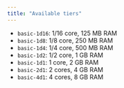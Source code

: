 ```yaml
---
title: "Available tiers"
---
```


- `basic-1d16`: 1/16 core, 125 MB RAM
- `basic-1d8`: 1/8 core, 250 MB RAM
- `basic-1d4`: 1/4 core, 500 MB RAM
- `basic-1d2`: 1/2 core, 1 GB RAM
- `basic-1d1`: 1 core, 2 GB RAM
- `basic-2d1`: 2 cores, 4 GB RAM
- `basic-4d1`: 4 cores, 8 GB RAM

